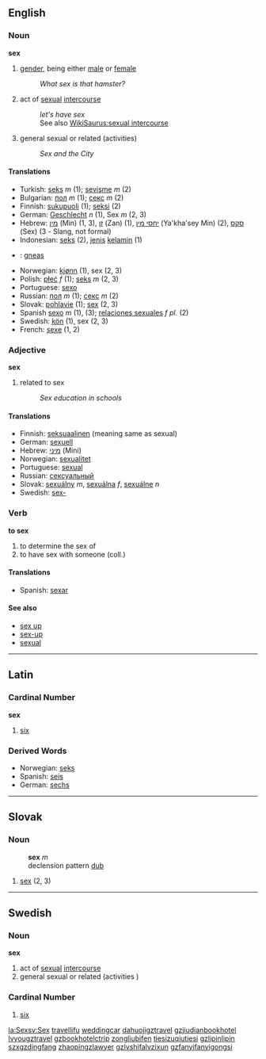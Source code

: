 ==English==

===Noun===
'''sex'''

#[[gender]], being either [[male]] or [[female]]
#:''What sex is that hamster?''
#act of [[sexual]] [[intercourse]] 
#:''let's have sex''
#:See also [[WikiSaurus:sexual intercourse]]
#general sexual or related (activities)
#:''Sex and the City''

====Translations====
*Turkish: [[seks]] ''m'' (1); [[sevişme]] ''m'' (2)
*Bulgarian: [[пол]] ''m'' (1); [[секс]] ''m'' (2)
*Finnish: [[sukupuoli]] (1); [[seksi]] (2)
*German: [[Geschlecht]] ''n'' (1), Sex ''m'' (2, 3)
*Hebrew: [[מין]] (Min) (1, 3), [[זן]] (Zan) (1), [[יחסי מין]] (Ya'kha'sey Min) (2), [[סקס]] (Sex) (3 - Slang, not formal)
*Indonesian: [[seks]] (2), [[jenis]] [[kelamin]] (1)
*{{ga}}: [[gneas]]
*Norwegian: [[kjønn]] (1), sex (2, 3)
*Polish: [[płeć]] ''f'' (1); [[seks]] ''m'' (2, 3)
*Portuguese: [[sexo]]
*Russian: [[пол]] ''m'' (1); [[секс]] ''m'' (2)
*Slovak: [[pohlavie]] (1); [[sex#Slovak|sex]] (2, 3)
*Spanish [[sexo]] ''m'' (1), (3); [[relaciones sexuales]] ''f pl.'' (2)
*Swedish: [[kön]] (1), sex (2, 3)
*French: [[sexe]] (1, 2)

===Adjective===
'''sex'''
#related to sex
#:''Sex education in schools''

====Translations====
*Finnish: [[seksuaalinen]] (meaning same as sexual)
*German: [[sexuell]]
*Hebrew: [[מיני]] (Mini)
*Norwegian: [[sexualitet]]
*Portuguese:  [[sexual]]
*Russian: [[сексуальный]]
*Slovak: [[sexuálny]] ''m'', [[sexuálna]] ''f'', [[sexuálne]] ''n''
*Swedish: [[sex-]]

===Verb===
'''to sex'''
#to determine the sex of
#to have sex with someone (coll.)

====Translations====
*Spanish: [[sexar]]

====See also====
*[[sex up]]
*[[sex-up]]
*[[sexual]]

----

== Latin ==

=== Cardinal Number ===
'''sex'''

# [[six]]

=== Derived Words ===
*Norwegian: [[seks]]
*Spanish: [[seis]]
*German: [[sechs]]

----

== Slovak ==
=== Noun ===
:'''sex''' ''m''
: declension pattern [[Slovak declension pattern dub|dub]]
# [[sex#English|sex]] (2, 3)

----

==Swedish==
===Noun===
'''sex'''
#act of [[sexual]] [[intercourse]] 
#general sexual or related (activities )

=== Cardinal Number ===
# [[six]]

[[la:Sex]][[sv:Sex]]
[http://www.5iu5iu.com  travel][http://lifu.tg123.net  lifu]
[http://wedding.tg123.net  wedding][http://car.tg123.net    car]
[http://dahuoji.tg123.net  dahuoji][http://gztravel.tg123.net  gztravel]
[http://gzjiudian.tg123.net  gzjiudian][http://bookhotel.tg123.net  bookhotel]
[http://lvyou.tg123.net      lvyou][http://gztravel.tg123.net   gztravel]
[http://gzbookhotel.tg123.net   gzbookhotel][http://ctrip.tg123.net    ctrip]
[http://zongliu.tg123.net   zongliu][http://bifen.tg123.net  bifen]
[http://tiesi.tg123.net  tiesi][http://zuqiutiesi.tg123.net  zuqiutiesi]
[http://gzlipin.tg123.net   gzlipin][http://lipin.tg123.net     lipin]
[http://szx.tg123.net     szx][http://gzdingfang.tg123.net gzdingfang]
[http://zhaopin.tg123.net    zhaopin][http://gzlawyer.tg123.net   gzlawyer]
[http://gzlvshi.tg123.net   gzlvshi][http://falvzixun.tg123.net    falvzixun]
[http://gzfanyi.tg123.net   gzfanyi][http://fanyigongsi.tg123.net         fanyigongsi]